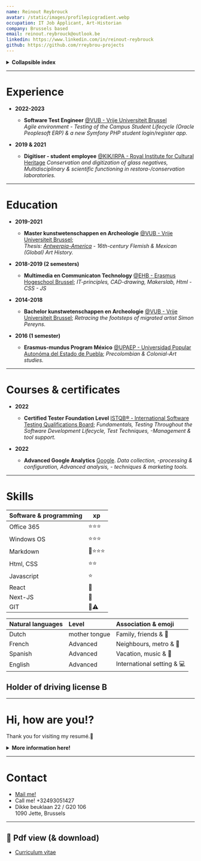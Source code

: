 ```yaml
---
name: Reinout Reybrouck
avatar: /static/images/profilepicgradient.webp
occupation: IT Job Applicant, Art-Historian
company: Brussels based 
email: reinout.reybrouck@outlook.be
linkedin: https://www.linkedin.com/in/reinout-reybrouck
github: https://github.com/rreybrou-projects
---
```


<details>
 <summary><b>Collapsible index</b></summary>

* [Experience](#experience)
* [Education](#education)
* [Courses & certificates](#courses)
* [Skills](#skills)
* [About](#about)
* [Contact](#contact)

</details>

***

# <a name='experience'></a>Experience  

- **2022-2023**
  - **Software Test Engineer** [@VUB - Vrije Universiteit Brussel](https://www.vub.be/en)<br />
  *Agile environment - Testing of the Campus Student Lifecycle (Oracle Peoplesoft ERP) & a new Symfony PHP student login/register app.*

- **2019 & 2021** 
  - **Digitiser - student employee** [@KIK/IRPA - Royal Institute for Cultural Heritage](https://www.kikirpa.be/)
  *Conservation and digitization of glass negatives, Multidisciplinary & scientific functioning in restora-/conservation laboratories.* 

***

# <a name='education'></a>Education 

- **2019-2021**
  - **Master kunstwetenschappen en Archeologie** [@VUB - Vrije Universiteit Brussel](https://www.vub.be/nl/studeren-aan-de-vub/alle-opleidingen/bachelor-en-masteropleidingen-aan-de-vub/kunstwetenschappen-en-archeologie);<br />
  *Thesis: [Antwerpia-America](/blog/arthistory/antwerpia_america) - 16th-century Flemish & Mexican (Global) Art History.* 

- **2018-2019 (2 semesters)**
  - **Multimedia en Communicaton Technology** [@EHB - Erasmus Hogeschool Brussel](https://www.erasmushogeschool.be/nl/opleidingen/multimedia-creatieve-technologie);
  *IT-principles, CAD-drawing, Makerslab, Html - CSS - JS*

- **2014-2018**
  - **Bachelor kunstwetenschappen en Archeologie** [@VUB - Vrije Universiteit Brussel](https://www.vub.be/en);
  *Retracing the footsteps of migrated artist Simon Pereyns.*

- **2016 (1 semester)**
  - **Erasmus-mundus Program México** [@UPAEP - Universidad Popular Autonóma del Estado de Puebla](https://upaep.mx/);
  *Precolombian & Colonial-Art studies.*

***

# <a name='courses'></a>Courses & certificates

- **2022**
  - **Certified Tester Foundation Level** [ISTQB® - International Software Testing Qualifications Board](https://www.istqb.org/certifications/certified-tester-foundation-level);
  *Fundamentals, Testing Throughout the Software Development Lifecycle, Test Techniques, -Management & tool support.*

- **2022**
  - **Advanced Google Analytics** [Google](https://analytics.google.com/analytics/academy/).
  *Data collection, -processing & configuration, Advanced analysis, - techniques & marketing tools.*

***

# <a name='skills'></a>Skills

| Software & programming | xp |
| :--------  |   --------   | 
| Office 365 |  ⭐⭐⭐    |
| Windows OS |  ⭐⭐⭐    |
| Markdown   |  🔎⭐⭐⭐  |
| Html, CSS  |  ⭐⭐     | 
| Javascript |  ⭐       | 
| React      |  🔎       |
| Next-JS    |  🔎       |
| GIT        |  🔎⚠️     |

| Natural languages | Level | Association & emoji |
| :-------- | :-------- | :-------- |
| Dutch     | mother tongue | Family, friends & 🍟 |
| French    | Advanced      | Neighbours, metro & 🥐 |
| Spanish   | Advanced      | Vacation, music & 🌮  |
| English   | Advanced      | International setting & 💻 |

<div><h2> Holder of driving license B </h2> </div>

***

# <a name='about'></a>Hi, how are you!?

Thank you for visiting my resumé.🙂

<details>
 <summary><b>More information here! </b></summary>

I like to describe myself as a person with many interests, diverse skillset and experiences. 
As an Art-Historian, I've always enjoyed tinkering on computers a little bit more than the average historian. This interest eventually led me to my first professional IT job working as a Software Test Engineer at the VUB.

Through this blog, I want to showcase the versatility of my personality and the quality of my work. 
Whether it is organisational, building a website or writing an article; I always strive to deliver the best results possible. Specifically given my limited time, energy and resources.
Coming to new challenges, I draw on my diverse past experiences and the valuable insights they have given me. Presented with a difficult problem I stay persistent and will find a way to solve it. 
More often than not I can also trust on creativity for problem solving. In general I love learning new hard aand soft skills and expand them to my knowledge base.

In my freetime i enjoy playing guitar, bouldering, travelling, taking care of my plants and doing amateur restoration projects (Which i plan to showcase here soon!). 

Please take a look at my blog posts to further discover what I'm passionate about,

greetings!

</details>

***

# <a name='contact'></a>Contact 

 - [ Mail me! ](mailto:reinout.reybrouck@outlook.be) 
 - Call me! +32493051427 
 - Dikke beuklaan 22 / G20 106<br />
 1090 Jette, Brussels

***

<div style={{backgroundColor: 'powderblue', padding: '1rem'}}> 
<h2 style={{color: 'black'}}>🔗 Pdf view (& download)</h2> 

- [Curriculum vitae](/static/files/Curriculum.pdf)

</div>
